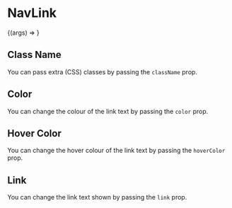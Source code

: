 

<Meta title="Atoms | NavLink" component={NavLink} />

# NavLink

<Preview>
  <Story
    name="Basic"
    args={{
      color: 'black',
      link: 'Home',
      hoverColor: 'blue-500',
    }}
  >
    {(args) => <NavLink {...args} />}
  </Story>
</Preview>

<Props story="Basic" />

## Class Name

You can pass extra (CSS) classes by passing the `className` prop.

<Preview>
  <Story name="Class Name">
    <NavLink className="bg-gray-700" link="Home" />
  </Story>
</Preview>

## Color

You can change the colour of the link text by passing the `color` prop.

<Preview>
  <Story name="Color">
    <NavLink color="green-500" link="Home" />
  </Story>
</Preview>

## Hover Color

You can change the hover colour of the link text by passing the `hoverColor` prop.

<Preview>
  <Story name="Hover Color">
    <NavLink hoverColor="gray-500" link="Home" />
  </Story>
</Preview>

## Link

You can change the link text shown by passing the `link` prop.

<Preview>
  <Story name="Links">
    <NavLink hoverColor="blue-500" link="Open Source" />
  </Story>
</Preview>
